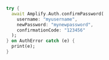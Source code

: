 ```dart
try {
  await Amplify.Auth.confirmPassword(
    username: "myusername",
    newPassword: "mynewpassword",
    confirmationCode: "123456"
  );
} on AuthError catch (e) {
  print(e);
}
```